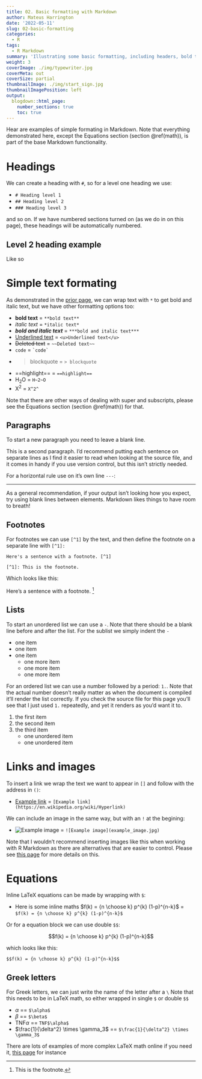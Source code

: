 ```yaml
---
title: 02. Basic formatting with Markdown
author: Mateus Harrington
date: '2022-05-11'
slug: 02-basic-formatting
categories:
  - R
tags:
  - R Markdown
summary: 'Illustrating some basic formatting, including headers, bold text, lists in Markdown'
weight: 3
coverImage: ./img/typewriter.jpg
coverMeta: out
coverSize: partial
thumbnailImage: ./img/start_sign.jpg
thumbnailImagePosition: left
output:
  blogdown::html_page:
    number_sections: true
    toc: true
---
```


Hear are examples of simple formating in Markdown.
Note that everything demonstrated here, except the Equations section (section \@ref(math)), is part of the base Markdown functionality.

# Headings

We can create a heading with `#`, so for a level one heading we use:

- `# Heading level 1`
- `## Heading level 2`
- `### Heading level 3`

and so on.
If we have numbered sections turned on (as we do in on this page), these headings will be automatically numbered.

## Level 2 heading example

Like so

# Simple text formating

As demonstrated in the [prior page](../../../../2022/05/10/rational-and-markdown-basics), we can wrap text with `*` to get bold and italic text, but we have other formatting options too:

- **bold text** = `**bold text**`
- *italic text* = `*italic text*`
- ***bold and italic text*** = `***bold and italic text***`
- <u>Underlined text</u> = `<u>Underlined text</u>`
- ~~Deleted text~~ = `~~Deleted text~~`
- `code` = `` `code` ``
- > blockquote = `> blockquote`
- ==highlight== = `==highlight==`
-  H~2~O = `H~2~O`
- X^2^ = `X^2^`

Note that there are other ways of dealing with super and subscripts, please see the Equations section (section \@ref(math)) for that.

## Paragraphs

To start a new paragraph you need to leave a blank line.

This is a second paragraph.
I'd recommend putting each sentence on separate lines as I find it easier to read when looking at the source file, and it comes in handy if you use version control, but this isn't strictly needed.

For a horizontal rule use on it's own line `---`:

---

As a general recommendation, if your output isn't looking how you expect, try using blank lines between elements.
Markdown likes things to have room to breath!

## Footnotes

For footnotes we can use `[^1]` by the text, and then define the footnote on a separate line with `[^1]:`

```
Here's a sentence with a footnote. [^1]

[^1]: This is the footnote.
```

Which looks like this:

Here's a sentence with a footnote. [^1]

[^1]: This is the footnote.

## Lists

To start an unordered list we can use a `-`.
Note that there should be a blank line before and after the list.
For the sublist we simply indent the `-`

- one item
- one item
- one item
    - one more item
    - one more item
    - one more item

For an ordered list we can use a number followed by a period: `1.`.
Note that the actual number doesn't really matter as when the document is compiled it'll render the list correctly.
If you check the source file for this page you'll see that I just used `1.` repeatedly, and yet it renders as you'd want it to.

1. the first item
1. the second item
1. the third item
    - one unordered item
    - one unordered item

# Links and images

To insert a link we wrap the text we want to appear in `[]` and follow with the address in `()`:

- [Example link](https://en.wikipedia.org/wiki/Hyperlink) = `[Example link](https://en.wikipedia.org/wiki/Hyperlink)`

We can include an image in the same way, but with an `!` at the begining:

- ![Example image](example_image.jpg) = `![Example image](example_image.jpg)`

Note that I wouldn't recommend inserting images like this when working with R Markdown as there are alternatives that are easier to control.
Please see [this page](../../../../2022/05/11/03-including-code/) for more details on this.

# Equations {#math}

Inline LaTeX equations can be made by wrapping with `$`:

- Here is some inline maths $f(k) = {n \choose k} p^{k} (1-p)^{n-k}$ = `$f(k) = {n \choose k} p^{k} (1-p)^{n-k}$`

Or for a equation block we can use double `$$`:

$$f(k) = {n \choose k} p^{k} (1-p)^{n-k}$$

which looks like this: 

`$$f(k) = {n \choose k} p^{k} (1-p)^{n-k}$$`

## Greek letters

For Greek letters, we can just write the name of the letter after a `\`
Note that this needs to be in LaTeX math, so either wrapped in single `$` or double `$$`

- $\alpha$ == `$\alpha$`
- $\beta$ == `$\beta$`
- TNF$\alpha$ == `TNF$\alpha$`
- $\frac{1}{\delta^2} \times \gamma_3$ == `$\frac{1}{\delta^2} \times \gamma_3$`

There are lots of examples of more complex LaTeX math online if you need it, [this page](https://en.m.wikibooks.org/wiki/LaTeX/Mathematics) for instance
